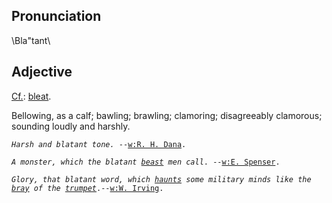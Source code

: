 ==Pronunciation ==
\Bla"tant\
==Adjective==
[[Cf.]]: [[bleat]].

Bellowing, as a calf; bawling; brawling; clamoring;
disagreeably clamorous; sounding loudly and harshly.

 ''Harsh and blatant tone.'' --[[w:R. H. Dana]].

 ''A monster, which the blatant [[beast]] men call''. --[[w:E. Spenser]].

 ''Glory, that blatant word, which [[haunt]]s some military minds like the [[bray]] of the [[trumpet]]''.--[[w:W. Irving]].